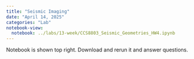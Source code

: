 ```yaml
---
title: "Seismic Imaging"
date: "April 14, 2025"
categories: "Lab"
notebook-view:  
  notebook: ../labs/13-week/CCS8803_Seismic_Geometries_HW4.ipynb
---
```



Notebook is shown top right. Download and rerun it and answer questions. 